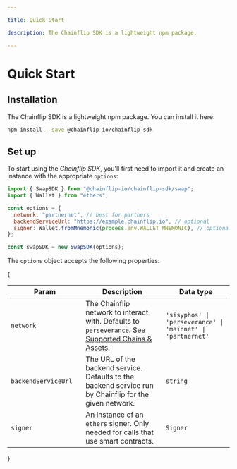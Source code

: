 ```yaml
---

title: Quick Start

description: The Chainflip SDK is a lightweight npm package.

---
```


# Quick Start

## Installation

The Chainflip SDK is a lightweight npm package. You can install it here:

```bash copy
npm install --save @chainflip-io/chainflip-sdk
```

## Set up

To start using the _Chainflip SDK_, you'll first need to import it and create an instance with the appropriate `options`:

```javascript
import { SwapSDK } from "@chainflip-io/chainflip-sdk/swap";
import { Wallet } from "ethers";

const options = {
  network: "partnernet", // best for partners
  backendServiceUrl: "https://example.chainflip.io", // optional
  signer: Wallet.fromMnemonic(process.env.WALLET_MNEMONIC), // optional
};

const swapSDK = new SwapSDK(options);
```

The `options` object accepts the following properties:

{<table>

  <thead>
    <tr>
      <th width="223">Param</th><th width="476">Description</th><th width="244.33333333333331">Data type</th>
    </tr>
  </thead>
  <tbody>
    <tr>
      <td><code>network</code></td>
      <td>The Chainflip network to interact with. Defaults to <code>perseverance</code>. See <a href="../supported-chains-and-assets#chainflip-networks">Supported Chains & Assets</a>.</td>
      <td><code>'sisyphos' | 'perseverance' | 'mainnet' |</code><br /><code>'partnernet'</code></td>
    </tr>
    <tr>
      <td><code>backendServiceUrl</code></td>
      <td>The URL of the backend service. Defaults to the backend service run by Chainflip for the given network.</td>
      <td><code>string</code></td>
    </tr>
    <tr>
      <td><code>signer</code></td>
      <td>An instance of an <code>ethers</code> signer. Only needed for calls that use smart contracts.</td>
      <td><code>Signer</code></td>
    </tr>
  </tbody>
  </table>
  }
